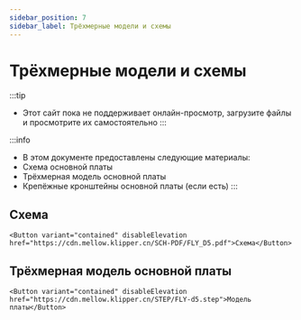 ```yaml
---
sidebar_position: 7
sidebar_label: Трёхмерные модели и схемы
---
```




# Трёхмерные модели и схемы


:::tip
* Этот сайт пока не поддерживает онлайн-просмотр, загрузите файлы и просмотрите их самостоятельно
:::

:::info
* В этом документе предоставлены следующие материалы:
* Схема основной платы
* Трёхмерная модель основной платы
* Крепёжные кронштейны основной платы (если есть)
:::

## Схема

    <Button variant="contained" disableElevation href="https://cdn.mellow.klipper.cn/SCH-PDF/FLY_D5.pdf">Схема</Button>


## Трёхмерная модель основной платы

    <Button variant="contained" disableElevation href="https://cdn.mellow.klipper.cn/STEP/FLY-d5.step">Модель платы</Button>
